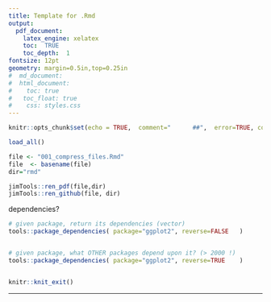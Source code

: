 ```yaml
---
title: Template for .Rmd
output: 
  pdf_document:
    latex_engine: xelatex
    toc:  TRUE
    toc_depth:  1
fontsize: 12pt
geometry: margin=0.5in,top=0.25in
#  md_document:
#  html_document:
#    toc: true
#  	toc_float: true
#    css: styles.css
---
```


```r
knitr::opts_chunk$set(echo = TRUE,  comment="      ##",  error=TRUE, collapse=TRUE)
```
```r
load_all()
```

```r
file <- "001_compress_files.Rmd"
file  <- basename(file)
dir="rmd"

jimTools::ren_pdf(file,dir)
jimTools::ren_github(file, dir)
```

dependencies?
```r
# given package, return its dependencies (vector)
tools::package_dependencies( package="ggplot2", reverse=FALSE	)


# given package, what OTHER packages depend upon it? (> 2000 !)
tools::package_dependencies( package="ggplot2", reverse=TRUE	)

```

```r
```




```r
knitr::knit_exit()
```

***






